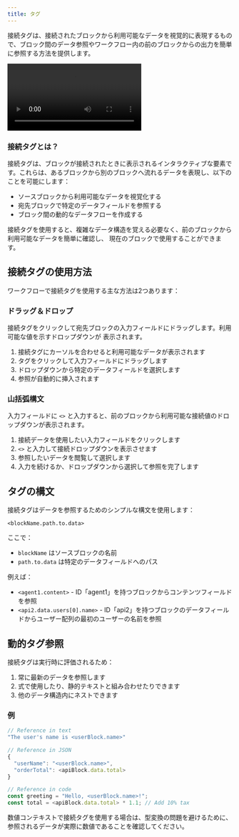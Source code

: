 ```yaml
---
title: タグ
---
```



接続タグは、接続されたブロックから利用可能なデータを視覚的に表現するもので、ブロック間のデータ参照やワークフロー内の前のブロックからの出力を簡単に参照する方法を提供します。

<div className="mx-auto w-full overflow-hidden rounded-lg">
  <Video src="connections.mp4" />
</div>

### 接続タグとは？

接続タグは、ブロックが接続されたときに表示されるインタラクティブな要素です。これらは、あるブロックから別のブロックへ流れるデータを表現し、以下のことを可能にします：

- ソースブロックから利用可能なデータを視覚化する
- 宛先ブロックで特定のデータフィールドを参照する
- ブロック間の動的なデータフローを作成する

<Callout type="info">
  接続タグを使用すると、複雑なデータ構造を覚える必要なく、前のブロックから利用可能なデータを簡単に確認し、
  現在のブロックで使用することができます。
</Callout>

## 接続タグの使用方法

ワークフローで接続タグを使用する主な方法は2つあります：

<div className="my-6 grid grid-cols-1 gap-4 md:grid-cols-2">
  <div className="rounded-lg border border-gray-200 p-4 dark:border-gray-800">
    <h3 className="mb-2 text-lg font-medium">ドラッグ＆ドロップ</h3>
    <div className="text-sm text-gray-600 dark:text-gray-400">
      接続タグをクリックして宛先ブロックの入力フィールドにドラッグします。利用可能な値を示すドロップダウンが
      表示されます。
    </div>
    <ol className="mt-2 list-decimal pl-5 text-sm text-gray-600 dark:text-gray-400">
      <li>接続タグにカーソルを合わせると利用可能なデータが表示されます</li>
      <li>タグをクリックして入力フィールドにドラッグします</li>
      <li>ドロップダウンから特定のデータフィールドを選択します</li>
      <li>参照が自動的に挿入されます</li>
    </ol>
  </div>

  <div className="rounded-lg border border-gray-200 p-4 dark:border-gray-800">
    <h3 className="mb-2 text-lg font-medium">山括弧構文</h3>
    <div className="text-sm text-gray-600 dark:text-gray-400">
      入力フィールドに <code>&lt;&gt;</code> と入力すると、前のブロックから利用可能な接続値のドロップダウンが表示されます。
    </div>
    <ol className="mt-2 list-decimal pl-5 text-sm text-gray-600 dark:text-gray-400">
      <li>接続データを使用したい入力フィールドをクリックします</li>
      <li>
        <code>&lt;&gt;</code> と入力して接続ドロップダウンを表示させます
      </li>
      <li>参照したいデータを閲覧して選択します</li>
      <li>入力を続けるか、ドロップダウンから選択して参照を完了します</li>
    </ol>
  </div>
</div>

## タグの構文

接続タグはデータを参照するためのシンプルな構文を使用します：

```
<blockName.path.to.data>
```

ここで：

- `blockName` はソースブロックの名前
- `path.to.data` は特定のデータフィールドへのパス

例えば：

- `<agent1.content>` - ID「agent1」を持つブロックからコンテンツフィールドを参照
- `<api2.data.users[0].name>` - ID「api2」を持つブロックのデータフィールドからユーザー配列の最初のユーザーの名前を参照

## 動的タグ参照

接続タグは実行時に評価されるため：

1. 常に最新のデータを参照します
2. 式で使用したり、静的テキストと組み合わせたりできます
3. 他のデータ構造内にネストできます

### 例

```javascript
// Reference in text
"The user's name is <userBlock.name>"

// Reference in JSON
{
  "userName": "<userBlock.name>",
  "orderTotal": <apiBlock.data.total>
}

// Reference in code
const greeting = "Hello, <userBlock.name>!";
const total = <apiBlock.data.total> * 1.1; // Add 10% tax
```

<Callout type="warning">
  数値コンテキストで接続タグを使用する場合は、型変換の問題を避けるために、参照されるデータが実際に数値であることを確認してください。
</Callout>
